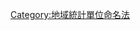 {{Navbox
|name = 地域統計單位命名法
|title = [[地域統計單位命名法]]
|state    = {{{state|autocollapse}}}
|listclass = hlist
|group1= [[歐洲聯盟成員國|歐盟成員]]
|list1 = 
* AT [[奧地利地域統計單位命名法|奧地利]]
* BE [[比利時地域統計單位命名法|比利時]]
* BG [[保加利亞地域統計單位命名法|保加利亞]]
* CY [[賽普勒斯地域統計單位命名法|賽普勒斯]]
* CZ [[捷克地域統計單位命名法|捷克]]
* DE [[德國地域統計單位命名法|德國]]
* DK [[丹麥地域統計單位命名法|丹麥]]
* EE [[愛沙尼亞地域統計單位命名法|愛沙尼亞]]
* EL [[希臘地域統計單位命名法|希臘]]
* ES [[西班牙地域統計單位命名法|西班牙]]
* FI [[芬蘭地域統計單位命名法|芬蘭]]
* FR [[法國地域統計單位命名法|法國]]
* HR [[克羅埃西亞地域統計單位命名法|克羅埃西亞]] 
* HU [[匈牙利地域統計單位命名法|匈牙利]]
* IE [[愛爾蘭地域統計單位命名法|愛爾蘭]]
* IT [[義大利地域統計單位命名法|義大利]]
* LT [[立陶宛地域統計單位命名法|立陶宛]]
* LU [[盧森堡地域統計單位命名法|盧森堡]]
* LV [[拉脫維亞地域統計單位命名法|拉脫維亞]]
* MT [[馬耳他地域統計單位命名法|馬耳他]]
* NL [[荷蘭地域統計單位命名法|荷蘭]]
* PL [[波蘭地域統計單位命名法|波蘭]]
* PT [[葡萄牙地域統計單位命名法|葡萄牙]]
* RO [[羅馬尼亞地域統計單位命名法|羅馬尼亞]]
* SE [[瑞典地域統計單位命名法|瑞典]]
* SI [[斯洛維尼亞地域統計單位命名法|斯洛維尼亞]]
* SK [[斯洛伐克地域統計單位命名法|斯洛伐克]]
* UK [[英國地域統計單位命名法|英國]]
|group2= [[歐洲聯盟擴大|歐盟候選國]]
|list2 =
* AL [[阿爾巴尼亞地域統計單位命名法|阿爾巴尼亞]]
* ME [[蒙特內哥羅地域統計單位命名法|蒙特內哥羅]]
* MK [[北馬其頓地域統計單位命名法|北馬其頓]]
* TR [[土耳其地域統計單位命名法|土耳其]]
|group3= [[歐洲自由貿易聯盟|自由貿易國]]
|list3 = 
* CH [[瑞士地域統計單位命名法|瑞士]]
* IS [[冰島地域統計單位命名法|冰島]]
* LI [[列支敦斯登地域統計單位命名法|列支敦斯登]]
* NO [[挪威地域統計單位命名法|挪威]]
|below = [[:en:First-level NUTS of the European Union|歐盟第一級地域統計單位命名法]]
}}<noinclude>
{{collapsible option}}
[[Category:地域統計單位命名法]]
</noinclude>